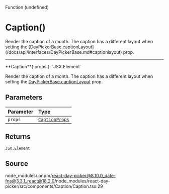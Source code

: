 <SectionTitle>Function (undefined)</SectionTitle>

# Caption()

<Description>
  Render the caption of a month. The caption has a different layout when setting
  the
  [DayPickerBase.captionLayout](/docs/api/interfaces/DayPickerBase.md#captionlayout)
  prop.
</Description>

---

<a id="undefined" name="undefined"></a>

<SignatureMemberIdentifier>
  **Caption**(`props`): `JSX.Element`
</SignatureMemberIdentifier>

Render the caption of a month. The caption has a different layout when
setting the [DayPickerBase.captionLayout](/docs/api/interfaces/DayPickerBase.md#captionlayout) prop.

## Parameters

| Parameter | Type                                                   |
| :-------- | :----------------------------------------------------- |
| `props`   | [`CaptionProps`](/docs/api/interfaces/CaptionProps.md) |

## Returns

`JSX.Element`

## Source

node_modules/.pnpm/react-day-picker@8.10.0_date-fns@3.3.1_react@18.2.0/node_modules/react-day-picker/src/components/Caption/Caption.tsx:29
